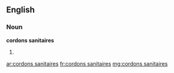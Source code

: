 ==English==

===Noun===
'''cordons sanitaires'''

# {{plural of|cordon sanitaire}}

[[ar:cordons sanitaires]]
[[fr:cordons sanitaires]]
[[mg:cordons sanitaires]]